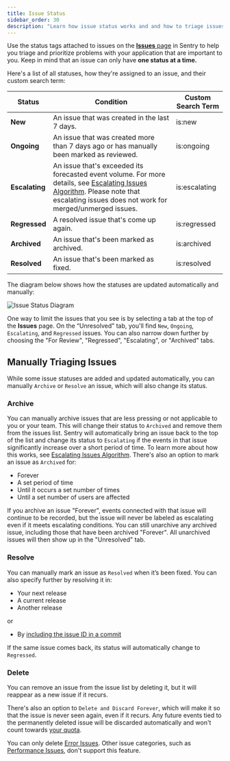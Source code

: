 ```yaml
---
title: Issue Status
sidebar_order: 30
description: "Learn how issue status works and and how to triage issues."
---
```


Use the status tags attached to issues on the [**Issues** page](https://sentry.io/issues/) in Sentry to help you triage and prioritize problems with your application that are important to you. Keep in mind that an issue can only have **one status at a time.**

Here's a list of all statuses, how they're assigned to an issue, and their custom search term:

| Status         | Condition                                                                                                                                                                                                                                                                                      | Custom Search Term |
| -------------- | ---------------------------------------------------------------------------------------------------------------------------------------------------------------------------------------------------------------------------------------------------------------------------------------------- | ------------------ |
| **New**        | An issue that was created in the last 7 days.                                                                                                                                                                                                                                                  | is:new             |
| **Ongoing**    | An issue that was created more than 7 days ago or has manually been marked as reviewed.                                                                                                                                                                                                        | is:ongoing         |
| **Escalating** | An issue that's exceeded its forecasted event volume. For more details, see [Escalating Issues Algorithm](escalating-issues). Please note that escalating issues does not work for merged/unmerged issues. | is:escalating      |
| **Regressed**  | A resolved issue that's come up again.                                                                                                                                                                                                                                                         | is:regressed       |
| **Archived**   | An issue that's been marked as archived.                                                                                                                                                                                                                                                       | is:archived        |
| **Resolved**   | An issue that's been marked as fixed.                                                                                                                                                                                                                                                          | is:resolved        |

The diagram below shows how the statuses are updated automatically and manually:

![Issue Status Diagram](issue_statuses.png)

One way to limit the issues that you see is by selecting a tab at the top of the **Issues** page. On the “Unresolved" tab, you'll find `New`, `Ongoing`, `Escalating`, and `Regressed` issues. You can also narrow down further by choosing the "For Review", "Regressed", "Escalating", or "Archived" tabs.

## Manually Triaging Issues

While some issue statuses are added and updated automatically, you can manually `Archive` or `Resolve` an issue, which will also change its status.

### Archive

You can manually archive issues that are less pressing or not applicable to you or your team. This will change their status to `Archived` and remove them from the issues list. Sentry will automatically bring an issue back to the top of the list and change its status to `Escalating` if the events in that issue significantly increase over a short period of time. To learn more about how this works, see [Escalating Issues Algorithm](escalating-issues). There's also an option to mark an issue as `Archived` for:

- Forever
- A set period of time
- Until it occurs a set number of times
- Until a set number of users are affected

If you archive an issue "Forever", events connected with that issue will continue to be recorded, but the issue will never be labeled as escalating even if it meets escalating conditions. You can still unarchive any archived issue, including those that have been archived "Forever". All unarchived issues will then show up in the "Unresolved" tab.

### Resolve

You can manually mark an issue as `Resolved` when it’s been fixed. You can also specify further by resolving it in:

- Your next release
- A current release
- Another release

or

- By [including the issue ID in a commit](/product/releases/associate-commits/?original_referrer=https%3A%2F%2Fdocs.sentry.io%2Fproduct%2Fissues%2Fstates-triage%2F#resolve-issues-by-commit)

If the same issue comes back, its status will automatically change to `Regressed`.

### Delete

You can remove an issue from the issue list by deleting it, but it will reappear as a new issue if it recurs.

There's also an option to `Delete and Discard Forever`, which will make it so that the issue is never seen again, even if it recurs. Any future events tied to the permanently deleted issue will be discarded automatically and won't count towards [your quota](/product/accounts/quotas/).

<Note>

You can only delete [Error Issues](/product/issues/issue-details/error-issues/?original_referrer=https%3A%2F%2Fdocs.sentry.io%2Fproduct%2Fissues%2Fstates-triage%2F). Other issue categories, such as [Performance Issues](/product/issues/issue-details/performance-issues/?original_referrer=https%3A%2F%2Fdocs.sentry.io%2Fproduct%2Fissues%2Fstates-triage%2F), don't support this feature.

</Note>
